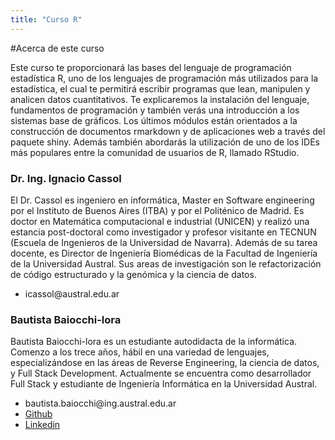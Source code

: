 ```yaml
---
title: "Curso R" 
---
```


#Acerca de este curso

Este curso te proporcionará las bases del lenguaje de programación estadística R, uno de los lenguajes de programación más utilizados para la estadística, el cual te permitirá escribir programas que lean, manipulen y analicen datos cuantitativos. Te explicaremos la instalación del lenguaje, fundamentos de programación y también verás una introducción a los sistemas base de gráficos. Los últimos módulos están orientados a la construcción 
de documentos rmarkdown y de aplicaciones web a través del paquete shiny. Además también abordarás la utilización de uno de los IDEs más populares entre la comunidad de usuarios de R, llamado RStudio.

### Dr. Ing. Ignacio Cassol

El Dr. Cassol es ingeniero en informática, Master en Software engineering por el Instituto de Buenos Aires (ITBA) y por el Politénico de Madrid. Es doctor en Matemática computacional e industrial (UNICEN) y realizó una estancia post-doctoral como investigador y profesor visitante en TECNUN (Escuela de Ingenieros de la Universidad de Navarra). Además de su tarea docente, es Director de Ingeniería Biomédicas de la Facultad de Ingeniería de la Universidad Austral. Sus areas de investigación son le refactorización de código estructurado y la genómica y la ciencia de datos.

* icassol@austral.edu.ar

### Bautista Baiocchi-lora

Bautista Baiocchi-lora es un estudiante autodidacta de la informática. Comenzo a los trece años, hábil en una variedad de lenguajes, especializándose en las áreas de Reverse Engineering, la ciencia de datos, y Full Stack Development. Actualmente se encuentra como desarrollador Full Stack y estudiante de Ingeniería Informática en la Universidad Austral.

* bautista.baiocchi@ing.austral.edu.ar
* [Github](https://github.com/Bautista-Baiocchi-lora)
* [Linkedin](https://www.linkedin.com/in/bautista-baiocchi-lora/)
